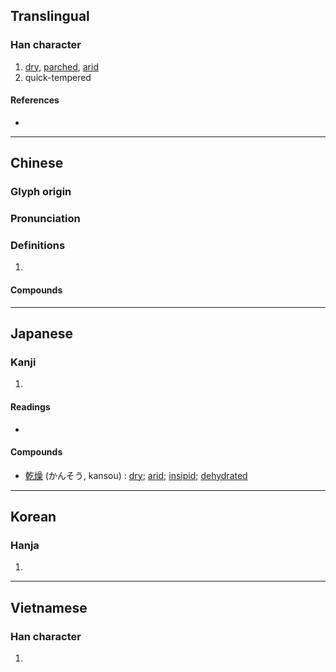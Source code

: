 {{character info/new}}
==Translingual==

===Han character===
{{Han char|rn=86|rad=火|as=13|sn=17|four=96894|canj=FRRD|ids=⿰火喿}}

# [[dry]], [[parched]], [[arid]]
# quick-tempered

====References====
* {{Han ref|kx=0684.290|dkj=19467|dj=1097.060|hdz=32240.190|uh=71E5|ud=29157|bh=C0EA|bd=49386}}

----

==Chinese==
{{zh-forms}}

===Glyph origin===
{{Han etym}}

===Pronunciation===
{{zh-pron
|m=zào
|c=cou3
|h=pfs=châu
|mn=qz,tw,xm,zz:sò/qz:sò͘
|mn_note=sò/sò͘ - literary, sò - vernacular (Quanzhou)
|mc=y
|oc=y
|cat=
}}

===Definitions===
{{zh-hanzi}}

# {{rfdef|zh}}

====Compounds====
{{zh-der|乾燥|乾燥劑|乾燥器|乾燥機|乾燥氣候|乾燥箱|乾燥花|卬燥|口乾舌燥|口燥脣乾|天乾物燥|推燥居濕|暴燥|暴燥如雷|枯燥|枯燥無味|炙冰使燥|炮燥|熱燥|燠燥|燥不搭的|燥子|燥屎|燥溼|燥灼|燥熱|燥皮|燥脾|爆燥|爆燥如雷|肉燥|辣燥|高燥|鱉燥}}

----

==Japanese==

===Kanji===
{{ja-kanji|grade=c|rs=火13}}

# {{defn|lang=ja|sort=火13}}

====Readings====
* {{ja-readings|on=[[そう]] (sō)|kun=[[かわく]] (kawaku)}}

====Compounds====
* [[乾燥]] (かんそう, kansou) : [[dry]]; [[arid]]; [[insipid]]; [[dehydrated]]

----

==Korean==

===Hanja===
{{ko-hanja|hangeul=조|eumhun=|rv=jo|mr=cho|y=co}}

# {{defn|lang=ko|sort=火13}}

----

==Vietnamese==

===Han character===
{{vi-hantu|[[táo]], [[ráo]]|rs=火13}}

# {{defn|vi}}